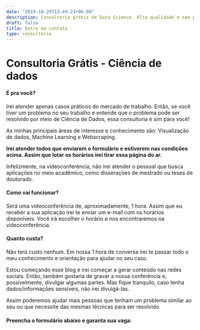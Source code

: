 ```yaml
---
date: "2019-10-29T13:49:23+06:00"
description: Consultoria grátis de Data Science. Alta qualidade e sem pegadinhas. Calma, eu te explico.
draft: false
title: Entre em contato
type: consultoria
---
```


# Consultoria Grátis - Ciência de dados

#### É pra você?
Irei atender apenas casos práticos do mercado de trabalho. Então, se você tiver um problema no seu trabalho e entende que o problema pode ser resolvido por meio de Ciência de Dados, essa consultoria é sim para você!
        
As minhas principais áreas de interesse e conhecimento são: Visualização de dados, Machine Learning e Webscraping.

**Irei atender todos que enviarem o formulário e estiverem nas condições acima. Assim que lotar os horários irei tirar essa página do ar.**

Infelizmente, na videoconferência, não irei atender o pessoal que busca aplicações no meio acadêmico, como disserações de mestrado ou teses de doutorado.

#### Como vai funcionar?
Será uma videoconferência de, aproximadamente, 1 hora. Assim que eu receber a sua aplicação irei te enviar um e-mail com os horários disponíveis. Você irá escolher o horário e nos encontraremos na videoconferência.

#### Quanto custa?
Não terá custo nenhum. Em nossa 1 hora de conversa irei te passar todo o meu conhecimento e orientação para ajudar no seu caso.

Estou começando esse blog e irei começar a gerar conteúdo nas redes sociais. Então, também gostaria de gravar a nossa conferência e, possivelmente, divulgar algumas partes. Mas fique tranquilo, caso tenha dados/informações sensíveis, não irei divulgá-las.

Assim poderemos ajudar mais pessoas que tenham um problema similar ao seu ou que necessite das mesmas técnicas para ser resolvido.

#### Preencha o formulário abaixo e garanta sua vaga: